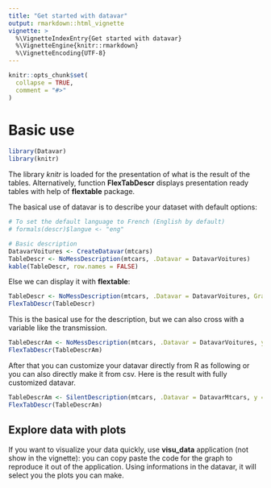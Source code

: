 ```yaml
---
title: "Get started with datavar"
output: rmarkdown::html_vignette
vignette: >
  %\VignetteIndexEntry{Get started with datavar}
  %\VignetteEngine{knitr::rmarkdown}
  %\VignetteEncoding{UTF-8}
---
```


```r
knitr::opts_chunk$set(
  collapse = TRUE,
  comment = "#>"
)
```

# Basic use

```r
library(Datavar)
library(knitr)
```

The library *knitr* is loaded for the presentation of what is the result of the tables. 
Alternatively, function **FlexTabDescr** displays presentation ready tables with help of **flextable** package.

The basical use of datavar is to describe your dataset with default options:

```r
# To set the default language to French (English by default)
# formals(descr)$langue <- "eng"

# Basic description
DatavarVoitures <- CreateDatavar(mtcars)
TableDescr <- NoMessDescription(mtcars, .Datavar = DatavarVoitures)
kable(TableDescr, row.names = FALSE)
```

Else we can display it with **flextable**:

```r
TableDescr <- NoMessDescription(mtcars, .Datavar = DatavarVoitures, Grapher = TRUE)
FlexTabDescr(TableDescr)
```


This is the basical use for the description, but we can also cross with a variable like the transmission.

```r
TableDescrAm <- NoMessDescription(mtcars, .Datavar = DatavarVoitures, y = am)
FlexTabDescr(TableDescrAm)
```

After that you can customize your datavar directly from R as following or you can also directly make it from csv.
Here is the result with fully customized datavar.

```r
TableDescrAm <- SilentDescription(mtcars, .Datavar = DatavarMtcars, y = am)
FlexTabDescr(TableDescrAm)
```

## Explore data with plots

If you want to visualize your data quickly, use **visu_data** application (not show in the vignette): you can copy paste the code for the graph to reproduce it out of the application.
Using informations in the datavar, it will select you the plots you can make.


